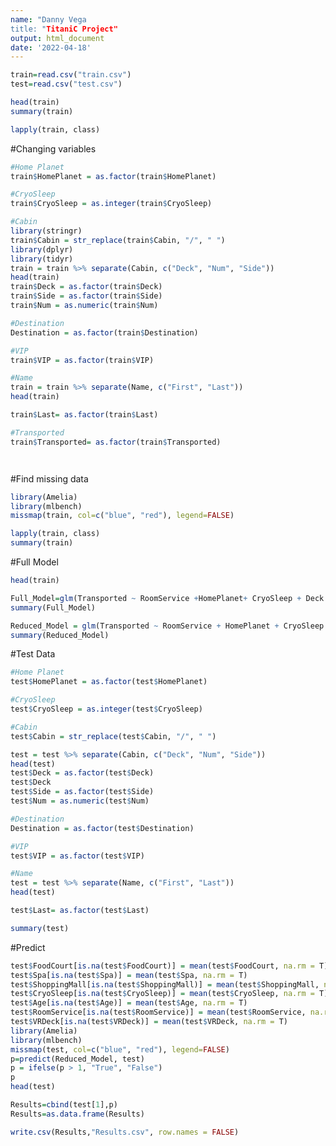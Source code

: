 ---
name: "Danny Vega
title: "TitaniC Project"
output: html_document
date: '2022-04-18'
---


```{r}
train=read.csv("train.csv")
test=read.csv("test.csv")

head(train)
summary(train)

lapply(train, class)
```

#Changing variables
```{r}
#Home Planet
train$HomePlanet = as.factor(train$HomePlanet)

#CryoSleep
train$CryoSleep = as.integer(train$CryoSleep)

#Cabin
library(stringr)
train$Cabin = str_replace(train$Cabin, "/", " ")
library(dplyr)
library(tidyr)
train = train %>% separate(Cabin, c("Deck", "Num", "Side"))
head(train)
train$Deck = as.factor(train$Deck)
train$Side = as.factor(train$Side)
train$Num = as.numeric(train$Num)

#Destination
Destination = as.factor(train$Destination)

#VIP
train$VIP = as.factor(train$VIP)

#Name
train = train %>% separate(Name, c("First", "Last"))
head(train)

train$Last= as.factor(train$Last)

#Transported
train$Transported= as.factor(train$Transported)




```


#Find missing data 
```{r}

library(Amelia)
library(mlbench)
missmap(train, col=c("blue", "red"), legend=FALSE)

lapply(train, class)
summary(train)
```

#Full Model
```{r}
head(train)

Full_Model=glm(Transported ~ RoomService +HomePlanet+ CryoSleep + Deck + Num + Side+  Destination + Age + VIP +RoomService + Spa + ShoppingMall + Spa + VRDeck + Deck*Num*Side, data=train, family= "binomial")
summary(Full_Model)

Reduced_Model = glm(Transported ~ RoomService + HomePlanet + CryoSleep + Age + Spa + ShoppingMall + Spa + VRDeck, data=train, family = "binomial" )
summary(Reduced_Model)


```

#Test Data
```{r}
#Home Planet
test$HomePlanet = as.factor(test$HomePlanet)

#CryoSleep
test$CryoSleep = as.integer(test$CryoSleep)

#Cabin
test$Cabin = str_replace(test$Cabin, "/", " ")

test = test %>% separate(Cabin, c("Deck", "Num", "Side"))
head(test)
test$Deck = as.factor(test$Deck)
test$Deck
test$Side = as.factor(test$Side)
test$Num = as.numeric(test$Num)

#Destination
Destination = as.factor(test$Destination)

#VIP
test$VIP = as.factor(test$VIP)

#Name
test = test %>% separate(Name, c("First", "Last"))
head(test)

test$Last= as.factor(test$Last)

summary(test)
```

#Predict 
```{r}
test$FoodCourt[is.na(test$FoodCourt)] = mean(test$FoodCourt, na.rm = T)
test$Spa[is.na(test$Spa)] = mean(test$Spa, na.rm = T)
test$ShoppingMall[is.na(test$ShoppingMall)] = mean(test$ShoppingMall, na.rm = T)
test$CryoSleep[is.na(test$CryoSleep)] = mean(test$CryoSleep, na.rm = T)
test$Age[is.na(test$Age)] = mean(test$Age, na.rm = T)
test$RoomService[is.na(test$RoomService)] = mean(test$RoomService, na.rm = T)
test$VRDeck[is.na(test$VRDeck)] = mean(test$VRDeck, na.rm = T)
library(Amelia)
library(mlbench)
missmap(test, col=c("blue", "red"), legend=FALSE)
p=predict(Reduced_Model, test)
p = ifelse(p > 1, "True", "False")
p
head(test)

Results=cbind(test[1],p)
Results=as.data.frame(Results)

write.csv(Results,"Results.csv", row.names = FALSE)
```


